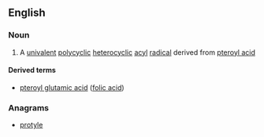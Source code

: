 ==English==

===Noun===
{{en-noun}}

# {{context|organic chemistry|lang=en}} A [[univalent]] [[polycyclic]] [[heterocyclic]] [[acyl]] [[radical]] derived from [[pteroyl acid]]

====Derived terms====
* [[pteroyl glutamic acid]] ([[folic acid]])

===Anagrams===
* [[protyle#English|protyle]]